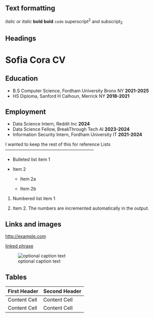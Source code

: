 Text formatting 
------------------------------------------------------------

*italic*  or _italic_
**bold**   __bold__
`code`
superscript^2^ and subscript~2~

Headings
------------------------------------------------------------

# Sofia Cora CV

## Education
* B.S Computer Science, Fordham University Bronx NY **2021-2025**
* HS Diploma, Sanford H Calhoun, Merrick NY **2018-2021**

## Employment

* Data Science Intern, Reddit Inc **2024**
* Data Science Fellow, BreakThrough Tech AI **2023-2024**
* Information Security Intern, Fordham University IT **2021-2024**

I wanted to keep the rest of this for reference
Lists
------------------------------------------------------------

*   Bulleted list item 1

*   Item 2

    * Item 2a

    * Item 2b

1.  Numbered list item 1

1.  Item 2. The numbers are incremented automatically in the output.

Links and images
------------------------------------------------------------

<http://example.com>

[linked phrase](http://example.com)

![optional caption text](path/to/img.png)

Tables 
------------------------------------------------------------

First Header  | Second Header
------------- | -------------
Content Cell  | Content Cell
Content Cell  | Content Cell